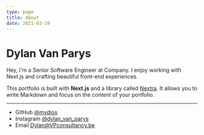 ```yaml
---
type: page
title: About
date: 2021-03-19
---
```


# Dylan Van Parys

Hey, I'm a Senior Software Engineer at Company. I enjoy working with Next.js and crafting beautiful front-end experiences.

This portfolio is built with **Next.js** and a library called [Nextra](https://nextra.vercel.app/). It allows you to write Markdown and focus on the _content_ of your portfolio.

---

- GitHub [@mydios](https://github.com/mydios)
- Instagram [@dylan_van_parys](https://www.instagram.com/dylan_van_parys)
- Email Dylan@VPconsultancy.be
